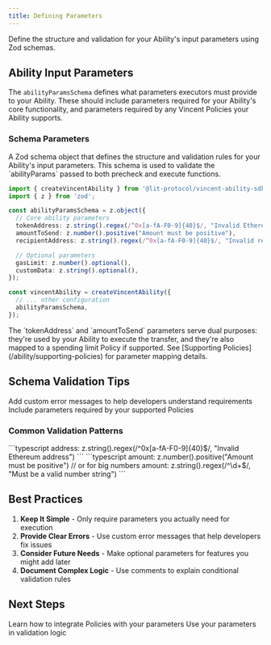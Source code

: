 ```yaml
---
title: Defining Parameters
---
```


Define the structure and validation for your Ability's input parameters using Zod schemas.

## Ability Input Parameters

The `abilityParamsSchema` defines what parameters executors must provide to your Ability. These should include parameters required for your Ability's core functionality, and parameters required by any Vincent Policies your Ability supports.

### Schema Parameters

<ParamField path="abilityParamsSchema" type="ZodSchema" required>
  A Zod schema object that defines the structure and validation rules for your Ability's input parameters. This schema is used to validate the `abilityParams` passed to both precheck and execute functions.
</ParamField>

```typescript
import { createVincentAbility } from '@lit-protocol/vincent-ability-sdk';
import { z } from 'zod';

const abilityParamsSchema = z.object({
  // Core ability parameters
  tokenAddress: z.string().regex(/^0x[a-fA-F0-9]{40}$/, "Invalid Ethereum address"),
  amountToSend: z.number().positive("Amount must be positive"),
  recipientAddress: z.string().regex(/^0x[a-fA-F0-9]{40}$/, "Invalid recipient address"),

  // Optional parameters
  gasLimit: z.number().optional(),
  customData: z.string().optional(),
});

const vincentAbility = createVincentAbility({
  // ... other configuration
  abilityParamsSchema,
});
```

<Note>
The `tokenAddress` and `amountToSend` parameters serve dual purposes: they're used by your Ability to execute the transfer, and they're also mapped to a spending limit Policy if supported. See [Supporting Policies](/ability/supporting-policies) for parameter mapping details.
</Note>

## Schema Validation Tips

<CardGroup cols={2}>
  <Card title="Use Descriptive Validation" icon="check-circle">
    Add custom error messages to help developers understand requirements
  </Card>
  <Card title="Consider Policy Needs" icon="shield-check">
    Include parameters required by your supported Policies
  </Card>
</CardGroup>

### Common Validation Patterns

<Tabs>
  <Tab title="Ethereum Addresses">
    ```typescript
    address: z.string().regex(/^0x[a-fA-F0-9]{40}$/, "Invalid Ethereum address")
    ```
  </Tab>
  <Tab title="Token Amounts">
    ```typescript
    amount: z.number().positive("Amount must be positive")
    // or for big numbers
    amount: z.string().regex(/^\d+$/, "Must be a valid number string")
    ```
  </Tab>
</Tabs>


## Best Practices

1. **Keep It Simple** - Only require parameters you actually need for execution
2. **Provide Clear Errors** - Use custom error messages that help developers fix issues
3. **Consider Future Needs** - Make optional parameters for features you might add later
4. **Document Complex Logic** - Use comments to explain conditional validation rules

## Next Steps

<CardGroup cols={2}>
  <Card title="Supporting Policies" icon="shield" href="/ability/supporting-policies">
    Learn how to integrate Policies with your parameters
  </Card>
  <Card title="Precheck Function" icon="check" href="/ability/precheck-function">
    Use your parameters in validation logic
  </Card>
</CardGroup>